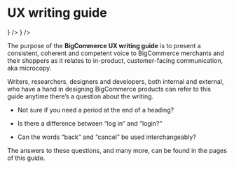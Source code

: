 
# UX writing guide

<CardGrid>
  <LandingCard
    className="bg-white"
    variant="secondary"
    title="Learn the basics"
    description="Get to know the basic principles on how we communicate with our users."
    href="the-basics"
    icon={<Icon name="widgets" />}
  />
  <LandingCard
    className="bg-white"
    variant="secondary"
    title="Jump to glossary"
    description="Learn how to use specific words within the BigCommerce ecosystem."
    href="glossary"
    icon={<Icon name="world" />}
  />
</CardGrid>

The purpose of the **BigCommerce UX writing guide** is to present a consistent, coherent and competent voice to BigCommerce merchants and their shoppers as it relates to in-product, customer-facing communication, aka microcopy.

Writers, researchers, designers and developers, both internal and external, who have a hand in designing BigCommerce products can refer to this guide anytime there’s a question about the writing.

- Not sure if you need a period at the end of a heading?

- Is there a difference between “log in” and “login?”

- Can the words “back” and “cancel” be used interchangeably?

The answers to these questions, and many more, can be found in the pages of this guide.
